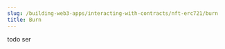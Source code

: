 ---
slug: /building-web3-apps/interacting-with-contracts/nft-erc721/burn
title: Burn
---

todo ser
